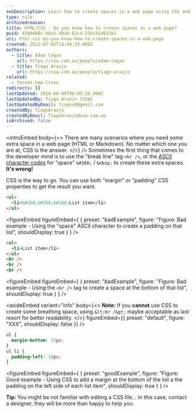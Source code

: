 ```yaml
---
seoDescription: Learn how to create spaces in a web page using CSS and avoid using outdated methods like `<br />` or ASCII character codes.
type: rule
archivedreason:
title: HTML/CSS - Do you know how to create spaces in a web page?
guid: 4586408c-b6a1-40ab-81c4-55dc91d631b1
uri: html-css-do-you-know-how-to-create-spaces-in-a-web-page
created: 2012-07-02T14:44:33.000Z
authors:
  - title: Adam Cogan
    url: https://ssw.com.au/people/adam-cogan
  - title: Tiago Araujo
    url: https://ssw.com.au/people/tiago-araujo
related:
  - format-new-lines
redirects: []
lastUpdated: 2024-08-09T06:05:24.000Z
lastUpdatedBy: Tiago Araújo [SSW]
lastUpdatedByEmail: tiagov8@gmail.com
createdBy: TiagoAraujo
createdByEmail: TiagoAraujo@ssw.com.au
isArchived: false
---
```


<introEmbed
  body={<>
There are many scenarios where you need some extra space in a web page (HTML or Markdown). No matter which one you are at, CSS is the answer.
  </>}
/>
Sometimes the first thing that comes to the developer mind is to use the "break line" tag `<br />`, or the [ASCII character codes](https://en.wikipedia.org/wiki/ASCII) for "space" `&#160;` / `&nbsp;` to create these extra spaces. **It's wrong!**

CSS is the way to go. You can use both "margin" or "padding" CSS properties to get the result you want.

```html
<ul>
  <li>&#160;&#160;&#160;List item</li>
</ul>
```
<figureEmbed figureEmbed={ {
  preset: "badExample",
  figure: "Figure: Bad example - Using the \"space\" ASCII character to create a padding on that list",
  shouldDisplay: true
} } />


```html
<ul>
  <li>List item</li>
</ul>
<br />
<br />
<br />
```
<figureEmbed figureEmbed={ {
  preset: "badExample",
  figure: "Figure: Bad example - Using the `<br />` tag to create a space at the bottom of that list",
  shouldDisplay: true
} } />


<asideEmbed
  variant="info"
  body={<>
    **Note:** If you **cannot** use CSS to create some breathing space, using `&lt;br /&gt;` maybe acceptable as last resort for better readability.
  </>}
  figureEmbed={{
    preset: "default",
    figure: "XXX",
    shouldDisplay: false
  }}
/>

```css
ul {
  margin-bottom: 15px;
}
ul li {
  padding-left: 10px;
}
```
<figureEmbed figureEmbed={ {
  preset: "goodExample",
  figure: "Figure: Good example - Using CSS to add a margin at the bottom of the list a the padding on the left side of each list item",
  shouldDisplay: true
} } />


**Tip:** You might be not familiar with editing a CSS file... In this case, contact a designer, they will be more than happy to help you.
